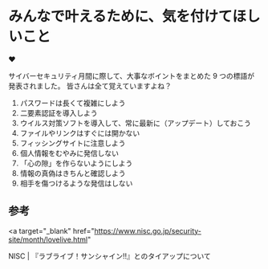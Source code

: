 # みんなで叶えるために、気を付けてほしいこと

❤️

サイバーセキュリティ月間に際して、大事なボイントをまとめた 9 つの標語が発表されました。
皆さんは全て覚えていますよね？

1. パスワードは長くて複雑にしよう
2. 二要素認証を導入しよう
3. ウイルス対策ソフトを導入して、常に最新に（アップデート）しておこう
4. ファイルやリンクはすぐには開かない
5. フィッシングサイトに注意しよう
6. 個人情報をむやみに発信しない
7. 「心の隙」を作らないようにしよう
8. 情報の真偽はきちんと確認しよう
9. 相手を傷つけるような発信はしない

## 参考

<a
  target="_blank"
  href="https://www.nisc.go.jp/security-site/month/lovelive.html"
>
  NISC | 『ラブライブ！サンシャイン!!』とのタイアップについて
</a>
